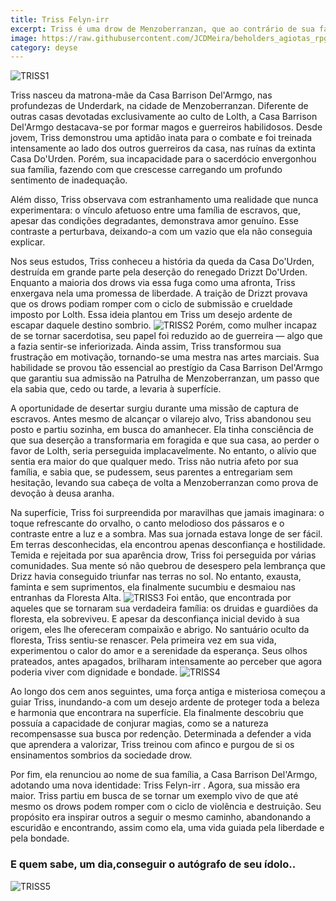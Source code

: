 ---
title: Triss Felyn-irr
excerpt: Triss é uma drow de Menzoberranzan, que ao contrário de sua família, escolheu proteger a vida no mundo.
image: https://raw.githubusercontent.com/JCDMeira/beholders_agiotas_rpg/master/src/assets/images/triss.png
category: deyse
---

![TRISS1](https://i.imgur.com/EvQ6jJK.png)

Triss nasceu da matrona-mãe da Casa Barrison Del'Armgo, nas profundezas de Underdark, na cidade de Menzoberranzan. Diferente de outras casas devotadas exclusivamente ao culto de Lolth, a Casa Barrison Del'Armgo destacava-se por formar magos e guerreiros habilidosos. Desde jovem, Triss demonstrou uma aptidão inata para o combate e foi treinada intensamente ao lado dos outros guerreiros da casa, nas ruínas da extinta Casa Do'Urden. Porém, sua incapacidade para o sacerdócio envergonhou sua família, fazendo com que crescesse carregando um profundo sentimento de inadequação.

Além disso, Triss observava com estranhamento uma realidade que nunca experimentara: o vínculo afetuoso entre uma família de escravos, que, apesar das condições degradantes, demonstrava amor genuíno. Esse contraste a perturbava, deixando-a com um vazio que ela não conseguia explicar.

Nos seus estudos, Triss conheceu a história da queda da Casa Do'Urden, destruída em grande parte pela deserção do renegado Drizzt Do'Urden. Enquanto a maioria dos drows via essa fuga como uma afronta, Triss enxergava nela uma promessa de liberdade. A traição de Drizzt provava que os drows podiam romper com o ciclo de submissão e crueldade imposto por Lolth. Essa ideia plantou em Triss um desejo ardente de escapar daquele destino sombrio.
![TRISS2](https://i.imgur.com/jCDFypI.png)
Porém, como mulher incapaz de se tornar sacerdotisa, seu papel foi reduzido ao de guerreira — algo que a fazia sentir-se inferiorizada. Ainda assim, Triss transformou sua frustração em motivação, tornando-se uma mestra nas artes marciais. Sua habilidade se provou tão essencial ao prestígio da Casa Barrison Del'Armgo que garantiu sua admissão na Patrulha de Menzoberranzan, um passo que ela sabia que, cedo ou tarde, a levaria à
superfície.

A oportunidade de desertar surgiu durante uma missão de captura de escravos. Antes mesmo de alcançar o vilarejo alvo, Triss abandonou seu posto e partiu sozinha, em busca do amanhecer. Ela tinha consciência de que sua deserção a transformaria em foragida e que sua casa, ao perder o favor de Lolth, seria perseguida implacavelmente. No entanto, o alívio que sentia era maior do que qualquer medo. Triss não nutria afeto por sua família, e sabia que, se pudessem, seus parentes a entregariam sem hesitação, levando sua cabeça de volta a Menzoberranzan como prova de devoção à deusa aranha.

Na superfície, Triss foi surpreendida por maravilhas que jamais imaginara: o toque refrescante do orvalho, o canto melodioso dos pássaros e o contraste entre a luz e a sombra. Mas sua jornada estava longe de ser fácil. Em terras desconhecidas, ela encontrou apenas desconfiança e hostilidade. Temida e rejeitada por sua aparência drow, Triss foi perseguida por várias comunidades. Sua mente só não quebrou de desespero pela lembrança que Drizz havia conseguido triunfar nas terras no sol. No entanto, exausta, faminta e sem suprimentos, ela finalmente sucumbiu e desmaiou nas entranhas da Floresta Alta.
![TRISS3](https://i.imgur.com/jsPUUXd.png)
Foi então, que encontrada por aqueles que se tornaram sua verdadeira família: os druidas e guardiões da floresta, ela sobreviveu. E apesar da desconfiança inicial devido à sua origem, eles lhe ofereceram compaixão e abrigo. No santuário oculto da floresta, Triss sentiu-se renascer. Pela primeira vez em sua vida, experimentou o calor do amor e a serenidade da esperança. Seus olhos prateados, antes apagados, brilharam intensamente ao perceber que agora poderia viver com dignidade e bondade.
![TRISS4](https://i.imgur.com/1w2Xeav.png)

Ao longo dos cem anos seguintes, uma força antiga e misteriosa começou a guiar Triss, inundando-a com um desejo ardente de proteger toda a beleza e harmonia que encontrara na superfície. Ela finalmente descobriu que possuía a capacidade de conjurar magias, como se a natureza recompensasse sua busca por redenção. Determinada a defender a vida que aprendera a valorizar, Triss treinou com afinco e purgou de si os ensinamentos sombrios da sociedade drow.

Por fim, ela renunciou ao nome de sua família, a Casa Barrison Del'Armgo, adotando uma nova identidade: Triss Felyn-irr . Agora, sua missão era maior. Triss partiu em busca de se tornar um exemplo vivo de que até mesmo os drows podem romper com o ciclo de violência e destruição. Seu propósito era inspirar outros a seguir o mesmo caminho, abandonando a escuridão e encontrando, assim como ela, uma vida guiada pela liberdade e pela bondade.

### E quem sabe, um dia,conseguir o autógrafo de seu ídolo..
![TRISS5](https://i.imgur.com/kBmpgcX.png)
